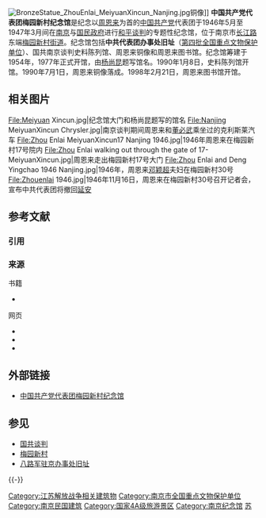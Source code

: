 {{coord|32.04246|N|118.8019|E|format=dms|type:landmark|display=title}}
{{文物保护单位
| 级别 = 全国
| 图片 = [[File:No30_MeiyuanXincun_Nanjing_1.jpg|220px]]
| 说明 = <small>梅园新村30号庭院</small>
{{maplink|frame=yes|plain=yes|type=point|zoom=14|frame-align=center|frame-width=220}}
| 名称 = 中国共产党代表团办事处旧址
| 编号 = 4-247
| 分类 = 近现代重要史迹及代表性建筑
| 时代 = 1946年－1947年
| 所在 = {{CHN}}[[江蘇省|江蘇省]][[南京市|南京市]]
| 登录 = 1996年
| Cat = 南京市全国重点文物保护单位
}}
[[File:BronzeStatue_ZhouEnlai_MeiyuanXincun_Nanjing.jpg|thumb]]铜像]]
'''中国共产党代表团梅园新村纪念馆'''是纪念以[[周恩来|周恩来]]为首的[[中国共产党|中国共产党]]代表团于1946年5月至1947年3月间在[[南京市|南京]]与[[国民政府|国民政府]]进行[[国共和谈|和平谈判]]的专题性纪念馆，位于南京市[[长江路_(南京)|长江路]]东端[[梅园新村街道|梅园新村街道]]。纪念馆包括'''中共代表团办事处旧址'''（[[第四批全国重点文物保护单位|第四批全国重点文物保护单位]]）、国共南京谈判史料陈列馆、周恩来铜像和周恩来图书馆。纪念馆筹建于1954年，1977年正式开馆，由[[杨尚昆|杨尚昆]]题写馆名。1990年1月8日，史料陈列馆开馆。1990年7月1日，周恩来铜像落成。1998年2月21日，周恩来图书馆开馆。

== 相关图片 ==
<gallery>
File:Meiyuan Xincun.jpg|纪念馆大门和杨尚昆题写的馆名
File:Nanjing MeiyuanXincun Chrysler.jpg|南京谈判期间周恩来和[[董必武|董必武]]乘坐过的克利斯莱汽车
File:Zhou Enlai MeiyuanXincun17 Nanjing 1946.jpg|1946年周恩来在梅园新村17号院内
File:Zhou Enlai walking out through the gate of 17-MeiyuanXincun.jpg|周恩来走出梅园新村17号大门
File:Zhou Enlai and Deng Yingchao 1946 Nanjing.jpg|1946年，周恩来[[邓颖超|邓颖超]]夫妇在梅园新村30号
File:Zhouenlai 1946.jpg|1946年11月16日，周恩来在梅园新村30号召开记者会，宣布中共代表团将撤回[[延安|延安]]
</gallery>

== 参考文献 ==
=== 引用 ===
{{Reflist}}

=== 来源 ===
{{refbegin}}
; 书籍
* {{cite book |title = 南京简志 |page = 823 }}

; 网页
* {{cite web|url =http://www.xhby.net/xhby/content/2006-01/06/content_1099696.htm|title =中国共产党代表团梅园新村纪念馆|website =新华报业网|date =|accessdate =2009-05-10|deadurl =yes|archiveurl =https://web.archive.org/web/20070806212026/http://www.xhby.net/xhby/content/2006-01/06/content_1099696.htm|archivedate =2007-08-06}}
* {{cite web |url = http://cpc.people.com.cn/GB/33843/2534004.html |title = 梅园新村纪念馆 |website = [[中国共产党新闻网|中国共产党新闻网]] |date =  |accessdate = 2009-05-10 |archive-date = 2014-04-15 |archive-url = https://web.archive.org/web/20140415234331/http://cpc.people.com.cn/GB/33843/2534004.html |dead-url = no }}
* {{cite web|url =http://www.jstour.com/col1037/info.htm1?infoid=5108|title =中共代表团梅园新村纪念馆|website =江苏旅游信息网|date =|accessdate =2009-05-10|archive-date =2008-12-21|archive-url =https://web.archive.org/web/20081221221040/http://www.jstour.com/col1037/info.htm1?infoid=5108|dead-url =yes}}
{{refend}}

== 外部链接 ==
* [https://web.archive.org/web/20160720214329/http://www.myxc.com.cn/ 中国共产党代表团梅园新村纪念馆]

== 参见 ==
{{Portal box|南京|中华民国|中国共产党|中国建筑|中国文化遗产}}
* [[国共谈判|国共谈判]]
* [[梅园新村|梅园新村]]
* [[八路军驻京办事处旧址|八路军驻京办事处旧址]]

{{-}}
{{南京民国建筑}}
{{江苏全国重点文物保护单位|nocat}}
{{江苏省全国爱国主义教育示范基地}}
[[Category:江苏解放战争相关建筑物|Category:江苏解放战争相关建筑物]]
[[Category:南京市全国重点文物保护单位|Category:南京市全国重点文物保护单位]]
[[Category:南京民国建筑|Category:南京民国建筑]]
[[Category:国家4A级旅游景区|Category:国家4A级旅游景区]]
[[Category:南京纪念馆|Category:南京纪念馆]]
[[Category:国家二级博物馆|苏]]